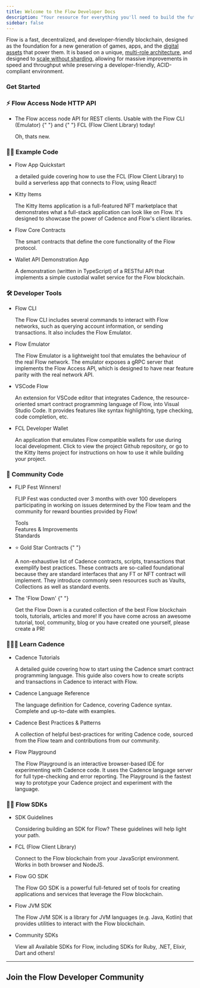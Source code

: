 ```yaml
---
title: Welcome to the Flow Developer Docs
description: "Your resource for everything you'll need to build the future on Flow"
sidebar: false
---
```





‍Flow is a fast, decentralized, and developer-friendly blockchain, designed as the foundation for a new generation of games, apps, and the [digital assets](https://www.onflow.org/post/flow-blockchain-cadence-programming-language-resources-assets) that power them. It is based on a unique, [multi-role architecture](https://www.onflow.org/primer), and designed to [scale without sharding](https://www.onflow.org/post/flow-blockchain-multi-node-architecture-advantages), allowing for massive improvements in speed and throughput while preserving a developer-friendly, ACID-compliant environment.

### Get Started



<div className="homepage-grid">

<div className="grid-item wide">
  

  <h3> ⚡️

<TrackingLink href="/http-api/" eventName="Homepage_link_/http-api/_clicked">
  Flow Access Node HTTP API
</TrackingLink>
</h3>


<ul className="grid-item-list">
  <li>
    
   The Flow access node API for REST clients. Usable with the <TrackingLink href="https://github.com/onflow/flow-emulator#configuration
" eventName="Homepage_link_/flow-cli/_clicked">
  Flow CLI (Emulator)
</TrackingLink>
 {" "}
 and {" "}
<TrackingLink href="https://github.com/onflow/fcl-js/blob/master/packages/sdk/CHANGELOG.md#0057-alpha1----2022-01-21
" eventName="Homepage_link_/fcl/_clicked">
  FCL (Flow Client Library)
</TrackingLink>
today!
    <p>
      Oh, thats new. 
    </p>
  </li>
</ul>

</div>

<div className="grid-item">
<h3>🏃‍♂️ Example Code</h3>

<ul className="grid-item-list">
  <li>
    <TrackingLink  href="/fcl/tutorials/flow-app-quickstart/" eventName="Homepage_link_/fcl/tutorials/flow-app-quickstart/_clicked">Flow App Quickstart</TrackingLink> <br/>
    <p>a detailed guide covering how to use the <TrackingLink href="/flow-js-sdk/" eventName="Homepage_link_/flow-js-sdk/_clicked">FCL (Flow Client Library)</TrackingLink> to build a serverless app that connects to Flow, using React!</p>
  </li>
  <li>
    <TrackingLink href="https://github.com/onflow/kitty-items" eventName="Homepage_link_/kitty-items/_clicked">
    Kitty Items
    </TrackingLink> <br/>
    <p>The Kitty Items application is a full-featured NFT marketplace that demonstrates what a full-stack application can look like on Flow. It's designed to showcase the power of Cadence and Flow's client libraries.</p>
  </li>
  <li>
    <TrackingLink href="https://github.com/onflow/flow-core-contracts" eventName="Homepage_link_/flow-core-contract/_clicked">
    Flow Core Contracts
    </TrackingLink> <br/>
    <p>The smart contracts that define the core functionality of the Flow protocol.</p>
  </li>
  <li>
    <TrackingLink href="https://github.com/flow-hydraulics/flow-wallet-api/tree/main/examples/nextjs-fusd-provider" eventName="Homepage_link_/flow-wallet-api-node-demo/_clicked">
    Wallet API Demonstration App
    </TrackingLink> <br/>
    <p>A demonstration (written in TypeScript) of a RESTful API that implements a simple custodial wallet service for the Flow blockchain.</p>
  </li>
</ul>
</div>

<div className="grid-item">
<h3>🛠 Developer Tools</h3>
  <ul className="grid-item-list">
  <li>
    <TrackingLink href="/flow-cli/" eventName="Homepage_link_/flow-cli/_clicked">
   Flow CLI
    </TrackingLink> <br/>
    <p>The Flow CLI includes several commands to interact with Flow networks, such as querying account information, or sending transactions. It also includes the Flow Emulator.</p>
  </li>
  <li>
    <TrackingLink href="https://github.com/onflow/flow-emulator/blob/master/README.md" eventName="Homepage_link_/https://github.com/onflow/flow-emulator/blob/master/README.md/_clicked">Flow Emulator</TrackingLink> <br/>
    <p>The Flow Emulator is a lightweight tool that emulates the behaviour of the real Flow network.
      The emulator exposes a gRPC server that implements the Flow Access API, which is designed to have near feature parity with the real network API.</p>
  </li>
  <li>
    <TrackingLink href="/vscode-extension/" eventName="Homepage_link_/vscode-extension/_clicked">
    VSCode Flow
    </TrackingLink> <br/>
    <p>An extension for VSCode editor that integrates Cadence, the resource-oriented smart contract programming language of Flow, into Visual Studio Code. It provides features like syntax highlighting, type checking, code completion, etc.</p>
  </li>
  <li>
    <TrackingLink href="https://github.com/onflow/fcl-dev-wallet" eventName="Homepage_link_/kitty-items/_clicked">
    FCL Developer Wallet
    </TrackingLink> <br/>
    <p>An application that emulates Flow compatible wallets for use during local development. Click to view the project Github repository, or go to the Kitty Items project for instructions on how to use it while building your project.</p>
  </li>
</ul>

</div>


<div className="grid-item">
  <h3>🤝 Community Code</h3>
  <ul className="grid-item-list">
  <li>
    <TrackingLink
      href="/flip-fest-winners/"
      eventName="Homepage_link_/fcl/tutorials/flow-app-quickstart/_clicked"
    >
      FLIP Fest Winners!
    </TrackingLink>
    <br />
    <p>
     FLIP Fest was conducted over 3 months with over 100 developers participating in working on issues determined by
      the Flow team and the community for reward bounties provided by Flow!
    </p>
    <p>
      <TrackingLink
        href="flip-fest-winners/#new-tools"
        eventName="Homepage_link_FLIP-new-tools_clicked"
      >
       Tools
      </TrackingLink>
      <br />
      <TrackingLink
        href="flip-fest-winners/#new-features--improvements"
        eventName="Homepage_link_FLIP-new-features_clicked">
        Features & Improvements
      </TrackingLink>
      <br />
      <TrackingLink
        href="flip-fest-winners/#new-standards"
        eventName="Homepage_link_FLIP-new-features_clicked"
      >
        Standards
      </TrackingLink>
    </p>
  </li>
  <li>
    <TrackingLink
      href="https://github.com/muttoni/gold-star-contracts"
      eventName="Homepage_link_/gold-star-contracts/_clicked"
    >
     ⭐️ Gold Star Contracts
    </TrackingLink>{" "}
    <br />
    <p>
     A non-exhaustive list of Cadence contracts, scripts, transactions that exemplify best practices.
     These contracts are so-called foundational because they are standard interfaces that any FT or NFT contract will implement. They introduce commonly seen resources such as Vaults, Collections as well as standard events.
    </p>
  </li>
  <li>
    <TrackingLink
      href="https://github.com/ph0ph0/Get-The-Flow-Down"
      eventName="Homepage_link_/get-the-flow-down/_clicked"
    >
      The 'Flow Down'
    </TrackingLink>{" "}
    <br />
    <p>
     Get the Flow Down is a curated collection of the best Flow blockchain tools, tutorials, articles and more! If you have come across an awesome tutorial, tool, community, blog or you have created one yourself, please create a PR!
    </p>
  </li>
</ul>

</div>

<div className="grid-item">
<h3>🏄🏼‍♂️ Learn Cadence</h3>

  <ul className="grid-item-list">
  <li>
    <TrackingLink href="/cadence/tutorial/01-first-steps/" eventName="Homepage_link_/cadence/tutorial/01-first-steps/_clicked">Cadence Tutorials</TrackingLink> <br/>
    <p>A detailed guide covering how to start using the Cadence smart contract programming language. This guide also covers how to create scripts and transactions in Cadence to interact with Flow.</p>
  </li>
  <li>
    <TrackingLink href="/cadence/language/" eventName="Homepage_link_/cadence/language/_clicked">
    Cadence Language Reference
    </TrackingLink> <br/>
    <p>The language definition for Cadence, covering Cadence syntax. Complete and up-to-date with examples.</p>
  </li>
  <li>
    <TrackingLink href="/cadence/design-patterns/" eventName="Homepage_link_/cadence/design-patterns/_clicked">
    Cadence Best Practices & Patterns
    </TrackingLink> <br/>
    <p>A collection of helpful best-practices for writing Cadence code, sourced from the Flow team and contributions from our community.</p>
  </li>
  <li>
    <TrackingLink href="https://play.onflow.org/" eventName="Homepage_link_/https://play.onflow.org/_clicked">
    Flow Playground
    </TrackingLink> <br/>
    <p>The Flow Playground is an interactive browser-based IDE for experimenting with Cadence code. It uses the Cadence language server for full type-checking and error reporting. The Playground is the fastest way to prototype your Cadence project and experiment with the language.</p>
  </li>

</ul>
</div>

<div className="grid-item wide">
<h3>👩‍💻 Flow SDKs</h3>

<ul className="grid-item-list">
   <li>
    <TrackingLink href="/sdk-guidelines/" eventName="Homepage_link_/sdk-guidelines/_clicked">
    SDK Guidelines
    </TrackingLink> <br/>
    <p>Considering building an SDK for Flow? These guidelines will help light your path.</p>
  </li>
  <li>
    <TrackingLink href="/fcl/" eventName="Homepage_link_/fcl/_clicked">
    FCL (Flow Client Library)
    </TrackingLink> <br/>
    <p>Connect to the Flow blockchain from your JavaScript environment. Works in both browser and NodeJS.</p>
  </li>
  <li>
    <TrackingLink href="/flow-go-sdk/" eventName="Homepage_link_/flow-go-sdk/_clicked">Flow GO SDK</TrackingLink> <br/>
    <p>The Flow GO SDK is a powerful full-fetured set of tools for creating applications and services that leverage the Flow blockchain.</p>
  </li>
  <li>
    <TrackingLink href="https://github.com/onflow/flow-jvm-sdk" eventName="Homepage_link_/conre-contracts/_clicked">
    Flow JVM SDK
    </TrackingLink> <br/>
    <p>The Flow JVM SDK is a library for JVM languages (e.g. Java, Kotlin) that provides utilities to interact with the Flow blockchain.</p>
  </li>
 <li>
    <TrackingLink href="/sdks/" eventName="Homepage_link_/sdks/_clicked">
    Community SDKs
    </TrackingLink> <br/>
    <p>View all Available SDKs for Flow, including SDKs for Ruby, .NET, Elixir, Dart and others!</p>
  </li>

</ul>
</div>
</div>


---

## Join the Flow Developer Community 


<TrackingLink href="https://github.com/onflow" eventName="Homepage_link_/github_link/_clicked">
    <IconGithub style={{marginRight: 10}} size={42}/> 
</TrackingLink>

<TrackingLink href="https://discord.gg/mDvccFPx" eventName="Homepage_link_/discord_link/_clicked">
 <IconDiscord style={{marginRight: 10}}  size={42}/>
</TrackingLink>  
 
<TrackingLink href="https://forum.onflow.org/" eventName="Homepage_link_/discourse_link/_clicked">
 <IconDiscourse style={{marginRight: 10}}    size={42}/>  
</TrackingLink>
